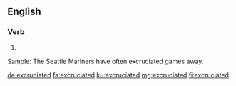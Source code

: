 ==English==

===Verb===
{{head|en|verb form}}

# {{en-past of|excruciate}}

Sample:  The Seattle Mariners have often excruciated games away.

[[de:excruciated]]
[[fa:excruciated]]
[[ku:excruciated]]
[[mg:excruciated]]
[[fi:excruciated]]